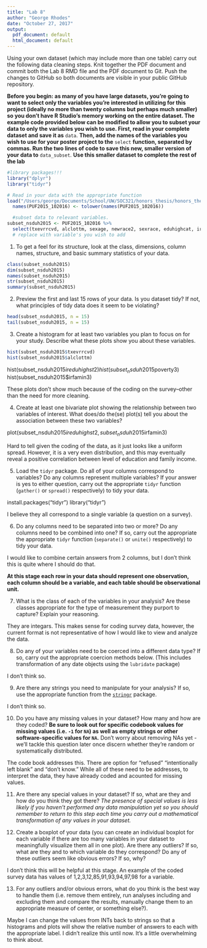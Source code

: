 ```yaml
---
title: "Lab 8"
author: "George Rhodes"
date: "October 27, 2017"
output:
  pdf_document: default
  html_document: default
---
```


Using your own dataset (which may include more than one table) carry out the following data cleaning steps. Knit together the PDF document and commit both the Lab 8 RMD file and the PDF document to Git. Push the changes to GitHub so both documents are visible in your public GitHub repository. 

**Before you begin: as many of you have large datasets, you're going to want to select only the variables you're interested in utilizing for this project (ideally no more than twenty columns but perhaps much smaller) so you don't have R Studio's memory working on the entire dataset. The example code provided below can be modified to allow you to subset your data to only the variables you wish to use. First, read in your complete dataset and save it as** `data`. **Then, add the names of the variables you wish to use for your poster project to the** `select` **function, separated by commas. Run the two lines of code to save this new, smaller version of your data to** `data_subset`. **Use this smaller dataset to complete the rest of the lab**

```r
#library packages!!!
library("dplyr")
library("tidyr")
```

```r
# Read in your data with the appropriate function
load("/Users/george/Documents/School/UW/SOC321/honors_thesis/honors_thesis/NSDUH-2015-survey-data.rda")
  names(PUF2015_102016) <- tolower(names(PUF2015_102016))

  #subset data to relevant variables. 
subset_nsduh2015 <- PUF2015_102016 %>%
  select(txevrrcvd, alclottm, sexage, newrace2, sexrace, eduhighcat, ireduhighst2, al30est, alcus30d, alcbng30d, irpinc3, irfamin3, poverty3, coutyp2, alcwd2sx,alcemopb) 
  # replace with variable's you wish to add
```


1. To get a feel for its structure, look at the class, dimensions, column names, structure, and basic summary statistics of your data.

```r
class(subset_nsduh2015)
dim(subset_nsduh2015)
names(subset_nsduh2015)
str(subset_nsduh2015)
summary(subset_nsduh2015)
```

2. Preview the first and last 15 rows of your data. Is you dataset tidy? If not, what principles of tidy data does it seem to be violating?
```r
head(subset_nsduh2015, n = 15)
tail(subset_nsduh2015, n = 15)
```



3. Create a histogram for at least two variables you plan to focus on for your study. Describe what these plots show you about these variables. 

``` r
hist(subset_nsduh2015$txevrrcvd)
hist(subset_nsduh2015$alclottm)
```

hist(subset_nsduh2015$ireduhighst2)
hist(subset_nsduh2015$poverty3)
hist(subset_nsduh2015$irfamin3)

These plots don't show much because of the coding on the survey--other than the need for more cleaning. 

4. Create at least one bivariate plot showing the relationship between two variables of interest. What does/do the(se) plot(s) tell you about the association between these two variables?

plot(subset_nsduh2015$ireduhighst2, subset_nsduh2015$irfamin3)

Hard to tell given the coding of the data, as it just looks like a uniform spread. However, it is a very even distribution, and this may eventually reveal a positive correlation between level of education and family income. 

5. Load the `tidyr` package. Do all of your columns correspond to variables? Do any columns represent multiple variables? If your answer is yes to either question, carry out the appropriate `tidyr` function (`gather()` or `spread()` respectively) to tidy your data. 

install.packages("tidyr")
library("tidyr")

I believe they all correspond to a single variable (a question on a survey).

6. Do any columns need to be separated into two or more? Do any columns need to be combined into one? If so, carry out the appropriate the appropriate `tidyr` function (`separate()` or `unite()` respectively) to tidy your data.  

I would like to combine certain answers from 2 columns, but I don't think this is quite where I should do that. 

**At this stage each row in your data should represent one observation, each column should be a variable, and each table should be observational unit.** 

7. What is the class of each of the variables in your analysis? Are these classes appropriate for the type of measurement they purport to capture? Explain your reasoning. 

They are integars. This makes sense for coding survey data, however, the current format is not representative of how I would like to view and analyze the data. 


8. Do any of your variables need to be coerced into a different data type? If so, carry out the appropriate coercion methods below. (This includes transformation of any date objects using the `lubridate` package)

I don't think so. 


9. Are there any strings you need to manipulate for your analysis? If so, use the appropriate function from the [`stringr`](https://cran.r-project.org/web/packages/stringr/vignettes/stringr.html) package. 

I don't think so.


10. Do you have any missing values in your dataset? How many and how are they coded? **Be sure to look out for specific codebook values for missing values (i.e. `-1` for `NA`) as well as empty strings or other software-specific values for `NA`.** Don't worry about removing NAs yet - we'll tackle this question later once discern whether they're random or systematically distributed. 

The code book addresses this. There are option for "refused" "intentionally left blank" and "don't know." While all of these need to be addresses, to interpret the data, they have already coded and acounted for missing values. 

11. Are there any special values in your dataset? If so, what are they and how do you think they got there? *The presence of special values is less likely if you haven't performed any data manipulation yet so you should remember to return to this step each time you carry out a mathematical transformation of any values in your dataset.*



12. Create a boxplot of your data (you can create an individual boxplot for each variable if there are too many variables in your dataset to meaningfully visualize them all in one plot). Are there any outliers? If so, what are they and to which variable do they correspond? Do any of these outliers seem like obvious errors? If so, why? 

I don't think this will be helpful at this stage. An example of the coded survey data has values of 1,2,3,12,85,91,93,94,97,98 for a variable. 



13. For any outliers and/or obvious errors, what do you think is the best way to handle them (i.e. remove them entirely, run analyses including and excluding them and compare the results, manually change them to an appropriate measure of center, or something else?). 

Maybe I can change the values from INTs back to strings so that a histograms and plots will show the relative number of answers to each with the appropriate label. I didn't realize this until now. It's a little overwhelming to think about. 


